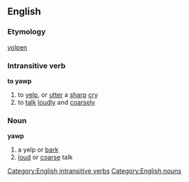 ==English==
===Etymology===
{{ME.}} [[yolpen]]
===Intransitive verb===
[[Category:English intransitive verbs]]
'''to yawp'''
#to [[yelp]], or [[utter]] a [[sharp]] [[cry]]
#to [[talk]] [[loudly]] and [[coarsely]]
===Noun===
[[Category:English nouns]]
'''yawp'''
#a yelp or [[bark]]
#[[loud]] or [[coarse]] talk